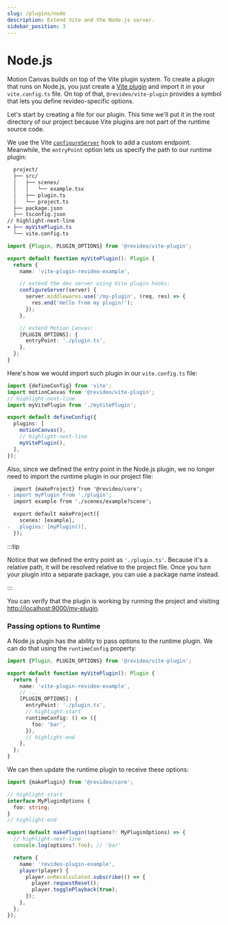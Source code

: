 ```yaml
---
slug: /plugins/node
description: Extend Vite and the Node.js server.
sidebar_position: 3
---
```


# Node.js

<div className="row margin-bottom--md">
  <div className="col col--6">

Motion Canvas builds on top of the Vite plugin system. To create a plugin that
runs on Node.js, you just create a [Vite plugin][vite-plugin] and import it in
your `vite.config.ts` file. On top of that, `@revideo/vite-plugin`
provides a symbol that lets you define revideo-specific options.

Let's start by creating a file for our plugin. This time we'll put it in the
root directory of our project because Vite plugins are not part of the runtime
source code.

We use the Vite [`configureServer`][vite-configure-server] hook to add a custom
endpoint. Meanwhile, the `entryPoint` option lets us specify the path to our
runtime plugin:

  </div>
  <div className="col col--6">

```diff title="Project structure"
  project/
  ├── src/
  │   ├── scenes/
  │   │   └── example.tsx
  │   ├── plugin.ts
  │   └── project.ts
  ├── package.json
  ├── tsconfig.json
// highlight-next-line
+ ├── myVitePlugin.ts
  └── vite.config.ts
```

  </div>
</div>

```ts title="myVitePlugin.ts"
import {Plugin, PLUGIN_OPTIONS} from '@revideo/vite-plugin';

export default function myVitePlugin(): Plugin {
  return {
    name: 'vite-plugin-revideo-example',

    // extend the dev server using Vite plugin hooks:
    configureServer(server) {
      server.middlewares.use('/my-plugin', (req, res) => {
        res.end('Hello from my plugin!');
      });
    },

    // extend Motion Canvas:
    [PLUGIN_OPTIONS]: {
      entryPoint: './plugin.ts',
    },
  };
}
```

Here's how we would import such plugin in our `vite.config.ts` file:

```ts title="vite.config.ts"
import {defineConfig} from 'vite';
import motionCanvas from '@revideo/vite-plugin';
// highlight-next-line
import myVitePlugin from './myVitePlugin';

export default defineConfig({
  plugins: [
    motionCanvas(),
    // highlight-next-line
    myVitePlugin(),
  ],
});
```

Also, since we defined the entry point in the Node.js plugin, we no longer need
to import the runtime plugin in our project file:

```diff title="src/project.ts"
  import {makeProject} from '@revideo/core';
- import myPlugin from './plugin';
  import example from './scenes/example?scene';

  export default makeProject({
    scenes: [example],
-   plugins: [myPlugin()],
  });
```

:::tip

Notice that we defined the entry point as `'./plugin.ts'`. Because it's a
relative path, it will be resolved relative to the project file. Once you turn
your plugin into a separate package, you can use a package name instead.

:::

You can verify that the plugin is working by running the project and visiting
[http://localhost:9000/my-plugin](http://localhost:9000/my-plugin).

### Passing options to Runtime

A Node.js plugin has the ability to pass options to the runtime plugin. We can
do that using the `runtimeConfig` property:

```ts title="myVitePlugin.ts"
import {Plugin, PLUGIN_OPTIONS} from '@revideo/vite-plugin';

export default function myVitePlugin(): Plugin {
  return {
    name: 'vite-plugin-revideo-example',
    // ...
    [PLUGIN_OPTIONS]: {
      entryPoint: './plugin.ts',
      // highlight-start
      runtimeConfig: () => ({
        foo: 'bar',
      }),
      // highlight-end
    },
  };
}
```

We can then update the runtime plugin to receive these options:

```ts title="src/plugin.ts"
import {makePlugin} from '@revideo/core';

// highlight-start
interface MyPluginOptions {
  foo: string;
}
// highlight-end

export default makePlugin((options?: MyPluginOptions) => {
  // highlight-next-line
  console.log(options?.foo); // 'bar'

  return {
    name: 'revideo-plugin-example',
    player(player) {
      player.onRecalculated.subscribe(() => {
        player.requestReset();
        player.togglePlayback(true);
      });
    },
  };
});
```

[vite-plugin]: https://vitejs.dev/guide/api-plugin.html#authoring-a-plugin
[vite-configure-server]:
  https://vitejs.dev/guide/api-plugin.html#configureserver
